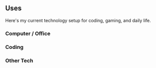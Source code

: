 
## Uses

<Paragraph>
  Here's my current technology setup for coding, gaming, and daily life.
</Paragraph>

### Computer / Office

<ItemGrid items={OFFICE_ITEMS} />

### Coding

<ItemGrid items={CODING} />

### Other Tech

<ItemGrid items={OTHER_TECH} />
